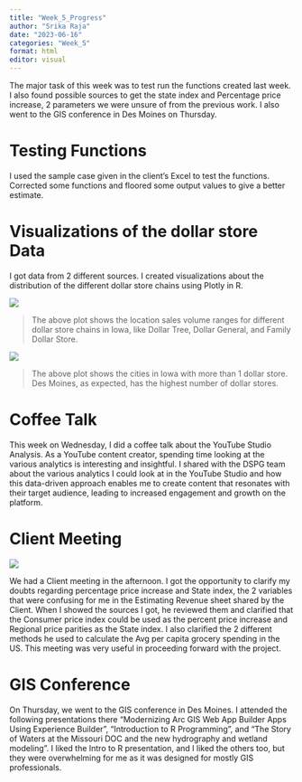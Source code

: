 ```yaml
---
title: "Week_5_Progress"
author: "Srika Raja"
date: "2023-06-16"
categories: "Week_5"
format: html
editor: visual
---
```


The major task of this week was to test run the functions created last week. I also found possible sources to get the state index and Percentage price increase, 2 parameters we were unsure of from the previous work. I also went to the GIS conference in Des Moines on Thursday.

# Testing Functions

I used the sample case given in the client's Excel to test the functions. Corrected some functions and floored some output values to give a better estimate.

# Visualizations of the dollar store Data

I got data from 2 different sources. I created visualizations about the distribution of the different dollar store chains using Plotly in R.

![](images/Location%20sales%20volume%20distribution.png)

> The above plot shows the location sales volume ranges for different dollar store chains in Iowa, like Dollar Tree, Dollar General, and Family Dollar Store.

![](images/Dollar%20store%20distribution.png)

> The above plot shows the cities in Iowa with more than 1 dollar store. Des Moines, as expected, has the highest number of dollar stores.

# Coffee Talk

This week on Wednesday, I did a coffee talk about the YouTube Studio Analysis. As a YouTube content creator, spending time looking at the various analytics is interesting and insightful. I shared with the DSPG team about the various analytics I could look at in the YouTube Studio and how this data-driven approach enables me to create content that resonates with their target audience, leading to increased engagement and growth on the platform.

# Client Meeting

![](images/WhatsApp Image 2023-06-16 at 16.03.52.jpg)

We had a Client meeting in the afternoon. I got the opportunity to clarify my doubts regarding percentage price increase and State index, the 2 variables that were confusing for me in the Estimating Revenue sheet shared by the Client. When I showed the sources I got, he reviewed them and clarified that the Consumer price index could be used as the percent price increase and Regional price parities as the State index. I also clarified the 2 different methods he used to calculate the Avg per capita grocery spending in the US. This meeting was very useful in proceeding forward with the project.

# GIS Conference

On Thursday, we went to the GIS conference in Des Moines. I attended the following presentations there "Modernizing Arc GIS Web App Builder Apps Using Experience Builder", "Introduction to R Programming", and "The Story of Waters at the Missouri DOC and the new hydrography and wetland modeling". I liked the Intro to R presentation, and I liked the others too, but they were overwhelming for me as it was designed for mostly GIS professionals.
